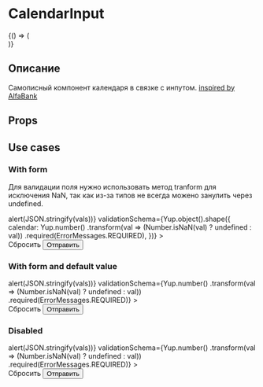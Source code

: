 
<Meta title="Controls / Form / CalendarInput" component={CalendarInput} />

# CalendarInput

<Story name="basic">
    {() => (
        <div style={{ maxWidth: 450 }}>
            <CalendarInput label="Инпут выбора даты" />
        </div>
    )}
</Story>

## Описание

Самописный компонент календаря в связке с инпутом. [inspired by AlfaBank](https://alfa-laboratory.github.io/core-components/master/?path=/docs/%D0%BA%D0%BE%D0%BC%D0%BF%D0%BE%D0%BD%D0%B5%D0%BD%D1%82%D1%8B-calendar--calendar)

## Props

<ArgsTable />

## Use cases

### With form

Для валидации поля нужно использовать метод tranform для исключения NaN, так как из-за типов не всегда можено занулить через undefined.

<Canvas>
    <Story name="with form">
        <div style={{ maxWidth: 450, height: 400 }}>
            <Form
                initialValues={{ calendar: NaN }}
                onSubmit={vals => alert(JSON.stringify(vals))}
                validationSchema={Yup.object().shape({
                    calendar: Yup.number()
                        .transform(val => (Number.isNaN(val) ? undefined : val))
                        .required(ErrorMessages.REQUIRED),
                })}
            >
                <Form.Field name="calendar">
                    <CalendarInput label="Инпут выбора даты" />
                </Form.Field>
                <br />
                <div style={{ display: 'flex' }}>
                    <Form.Reset style={{ marginRight: scale(2) }} theme="secondary">
                        Сбросить
                    </Form.Reset>
                    <Button type="submit">Отправить</Button>
                </div>
            </Form>
        </div>
    </Story>
</Canvas>

### With form and default value

<Canvas>
    <Story name="with form and default value">
        <div style={{ maxWidth: 450, height: 400 }}>
            <Form
                initialValues={{ calendar: 1621555200000 }}
                onSubmit={vals => alert(JSON.stringify(vals))}
                validationSchema={Yup.number()
                    .transform(val => (Number.isNaN(val) ? undefined : val))
                    .required(ErrorMessages.REQUIRED)}
            >
                <Form.Field name="calendar">
                    <CalendarInput label="Инпут выбора даты со значением по умолчанию" />
                </Form.Field>
                <br />
                <div style={{ display: 'flex' }}>
                    <Form.Reset style={{ marginRight: scale(2) }} theme="secondary">
                        Сбросить
                    </Form.Reset>
                    <Button type="submit">Отправить</Button>
                </div>
            </Form>
        </div>
    </Story>
</Canvas>

### Disabled

<Canvas>
    <Story name="disabled">
        <div style={{ maxWidth: 450, height: 400 }}>
            <Form
                initialValues={{ calendar: 1621555200000 }}
                onSubmit={vals => alert(JSON.stringify(vals))}
                validationSchema={Yup.number()
                    .transform(val => (Number.isNaN(val) ? undefined : val))
                    .required(ErrorMessages.REQUIRED)}
            >
                <Form.Field name="calendar" disabled>
                    <CalendarInput label="Disabled инпут" />
                </Form.Field>
                <br />
                <div style={{ display: 'flex' }}>
                    <Form.Reset style={{ marginRight: scale(2) }} theme="secondary">
                        Сбросить
                    </Form.Reset>
                    <Button type="submit">Отправить</Button>
                </div>
            </Form>
        </div>
    </Story>
</Canvas>

